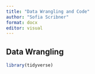 ```yaml
---
title: "Data Wrangling and Code"
author: "Sofia Scribner"
format: docx
editor: visual
---
```


## Data Wrangling

```r

library(tidyverse)
```
